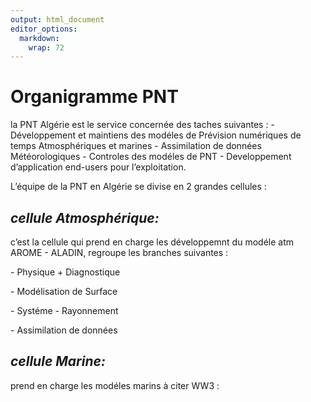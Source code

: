 ```yaml
---
output: html_document
editor_options: 
  markdown: 
    wrap: 72
---
```


# Organigramme PNT

la PNT Algérie est le service concernée des taches suivantes : -
Développement et maintiens des modéles de Prévision numériques de temps
Atmosphériques et marines - Assimilation de données Météorologiques -
Controles des modéles de PNT - Developpement d'application end-users
pour l'exploitation.

L'équipe de la PNT en Algérie se divise en 2 grandes cellules :

## ***cellule Atmosphérique:***

c'est la cellule qui prend en charge les développemnt du modéle atm
AROME - ALADIN, regroupe les branches suivantes :

\- Physique + Diagnostique

\- Modélisation de Surface

\- Systéme - Rayonnement

\- Assimilation de données

## ***cellule Marine:***

prend en charge les modéles marins à citer WW3 :
